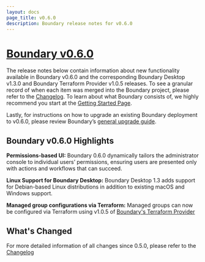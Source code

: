 ```yaml
---
layout: docs
page_title: v0.6.0
description: Boundary release notes for v0.6.0
---
```


# [Boundary v0.6.0](https://www.boundaryproject.io/downloads)

The release notes below contain information about new functionality available in Boundary v0.6.0 and the corresponding Boundary Desktop v1.3.0 and Boundary Terraform Provider v1.0.5 releases.
To see a granular record of when each item was merged into the Boundary project, please refer to the [Changelog](https://github.com/hashicorp/boundary/blob/main/CHANGELOG.md).
To learn about what Boundary consists of, we highly recommend you start at the [Getting Started Page](/docs/getting-started).

Lastly, for instructions on how to upgrade an existing Boundary deployment to v0.6.0, please review Boundary’s [general upgrade guide](https://learn.hashicorp.com/tutorials/boundary/upgrade-version).

## Boundary v0.6.0 Highlights

**Permissions-based UI:** Boundary 0.6.0 dynamically tailors the administrator console to individual users’ permissions, ensuring users are presented only with actions and workflows that can succeed.

**Linux Support for Boundary Desktop:** Boundary Desktop 1.3 adds support for Debian-based Linux distributions in addition to existing macOS and Windows support.

**Managed group configurations via Terraform:** Managed groups can now be configured via Terraform using v1.0.5 of [Boundary's Terraform Provider](https://registry.terraform.io/providers/hashicorp/boundary/latest)

## What's Changed

For more detailed information of all changes since 0.5.0, please refer to the [Changelog](https://github.com/hashicorp/boundary/blob/main/CHANGELOG.md)
